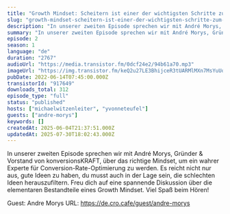 ```yaml
---
title: "Growth Mindset: Scheitern ist einer der wichtigsten Schritte zum Erfolg"
slug: "growth-mindset-scheitern-ist-einer-der-wichtigsten-schritte-zum-erfolg"
description: "In unserer zweiten Episode sprechen wir mit André Morys, Gründer & Vorstand von konversionsKRAFT, über das richtige Mindset, um ein wahrer Experte für Conversion-Rate-Optimierung zu werden. Es reicht nicht nur aus, gute Ideen zu haben, du musst auch in der Lage sein, die schlechten Ideen herauszufiltern. Freu dich auf eine spannende Diskussion über die elementaren Bestandteile eines Growth Mindset.\nViel Spaß beim Hören!\n\nGuest: Andre Morys\nURL: https://de.cro.cafe/guest/andre-morys"
summary: "In unserer zweiten Episode sprechen wir mit André Morys, Gründer & Vorstand von konversionsKRAFT, über das richtige Mindset, um ein wahrer Experte für Conversion-Rate-Optimierung zu werden. Es reicht nicht nur aus, gute Ideen zu haben, du musst auch in der Lage sein, die schlechten Ideen herauszufiltern. Freu dich auf eine spannende Diskussion über die elementaren Bestandteile eines Growth Mindset.\r\nViel Spaß beim Hören!"
episode: 2
season: 1
language: "de"
duration: "2767"
audioUrl: "https://media.transistor.fm/0dcf24e2/94b61a70.mp3"
imageUrl: "https://img.transistor.fm/keQ2u27LE3BhijceR3tUARMlMXn7MsYuUoW8NN5IZ5U/rs:fill:0:0:1/w:1400/h:1400/q:60/mb:500000/aHR0cHM6Ly9pbWct/dXBsb2FkLXByb2R1/Y3Rpb24udHJhbnNp/c3Rvci5mbS8xMjA4/NGZjMDY0OTExNzU2/ZDVjYjgxMzNmZWU0/ODIwNS5wbmc.webp"
pubDate: 2022-06-14T07:45:00.000Z
transistorId: "917649"
downloads_total: 312
episode_type: "full"
status: "published"
hosts: ["michaelwitzenleiter", "yvonneteufel"]
guests: ["andre-morys"]
keywords: []
createdAt: 2025-06-04T21:37:51.000Z
updatedAt: 2025-07-30T18:02:43.000Z
---
```


In unserer zweiten Episode sprechen wir mit André Morys, Gründer & Vorstand von konversionsKRAFT, über das richtige Mindset, um ein wahrer Experte für Conversion-Rate-Optimierung zu werden. Es reicht nicht nur aus, gute Ideen zu haben, du musst auch in der Lage sein, die schlechten Ideen herauszufiltern. Freu dich auf eine spannende Diskussion über die elementaren Bestandteile eines Growth Mindset.
Viel Spaß beim Hören!

Guest: Andre Morys
URL: https://de.cro.cafe/guest/andre-morys
